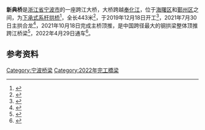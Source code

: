 {{Infobox bridge
|coordinates={{Coord|29|51|5.25|N|121|31|50.44|E|region:CN_type:landmark|display=inline,title}}
|name=新典桥
|image=Xindian Bridge.jpg
|caption=新典桥主跨，摄于2022年
|material=[[钢|钢]]、[[混凝土|混凝土]]
|length={{Convert|443|m}}
|crosses=[[奉化江|奉化江]]
|locale={{CHN}}[[浙江省|浙江省]][[宁波市|宁波市]][[海曙区|海曙区]]和[[鄞州区|鄞州区]]
|design=[[拱桥|下承式系杆拱桥]]
|carries=新典路
|begin=2019年12月18日
|open=2022年4月29日
}}
'''新典桥'''是[[浙江省|浙江省]][[宁波市|宁波市]]的一座跨江大桥，大桥跨越[[奉化江|奉化江]]，位于[[海曙区|海曙区]]和[[鄞州区|鄞州区]]之间，为[[拱桥|下承式系杆拱桥]]<ref>{{Cite web|title=联动鄞奉和长丰片区 新典桥及接线的过江通道要来啦-新闻中心-中国宁波网|url=http://www.cnnb.com.cn/xinwen/system/2019/04/10/030042542.shtml|accessdate=2020-08-30|work=www.cnnb.com.cn|archive-date=2020-08-30|archive-url=https://web.archive.org/web/20200830022553/http://www.cnnb.com.cn/xinwen/system/2019/04/10/030042542.shtml|dead-url=no}}</ref>，全长443米<ref>{{Cite web|title=通车在即！新典桥施工进入最后冲刺阶段-新闻中心-中国宁波网|url=http://www.cnnb.com.cn/xinwen/system/2022/03/25/030340341.shtml|access-date=2022-03-27|work=www.cnnb.com.cn|archive-date=2022-03-27|archive-url=https://web.archive.org/web/20220327103215/http://www.cnnb.com.cn/xinwen/system/2022/03/25/030340341.shtml|dead-url=no}}</ref>，于2019年12月18日开工<ref>{{Cite web|title=连接海曙与鄞州的新典桥有新进展!计划2022年6月底通车-新闻中心-中国宁波网|url=http://news.cnnb.com.cn/system/2020/04/22/030146538.shtml|accessdate=2020-08-30|work=news.cnnb.com.cn|archive-date=2020-11-30|archive-url=https://web.archive.org/web/20201130163051/http://news.cnnb.com.cn/system/2020/04/22/030146538.shtml|dead-url=no}}</ref>，2021年7月30日主拱合龙<ref>{{Cite web|title=刚刚，新典桥主拱合龙！|url=https://www.thepaper.cn/newsDetail_forward_13813459|accessdate=2022-04-07|dead-url=no|archive-date=2022-04-07|archive-url=https://web.archive.org/web/20220407023051/https://www.thepaper.cn/newsDetail_forward_13813459}}</ref>，2021年10月18日完成主桥顶推，是中国跨径最大的钢拱梁整体顶推跨江桥梁<ref>{{Cite web|title=新典桥主桥完成顶推！400多米的路 “走”了68天-新闻中心-中国宁波网|url=http://news.cnnb.com.cn/system/2021/10/19/030297680.shtml|access-date=2022-04-07|work=news.cnnb.com.cn|archive-date=2022-04-07|archive-url=https://web.archive.org/web/20220407024959/http://news.cnnb.com.cn/system/2021/10/19/030297680.shtml|dead-url=no}}</ref>，2022年4月29日通车<ref>{{Cite web|title=今晚8时 新典桥将正式通车-新闻中心-中国宁波网|url=http://news.cnnb.com.cn/system/2022/04/29/030350124.shtml|access-date=2022-04-29|work=news.cnnb.com.cn|archive-date=2022-04-29|archive-url=https://web.archive.org/web/20220429063026/http://news.cnnb.com.cn/system/2022/04/29/030350124.shtml|dead-url=no}}</ref>。

==参考资料==
{{Reflist}}
{{宁波桥梁}}
{{Crossings navbox
|structure=跨河设施
|place=[[奉化江|奉化江]]
|bridge=新典桥
|bridge signs=新典路
|upstream=[[芝兰桥|芝兰桥]]
|upstream signs=[[环城南路_(宁波)|环城南路]]
|downstream=[[长丰桥_(宁波)|长丰桥]]
|downstream signs=鄞奉路}}

[[Category:宁波桥梁|Category:宁波桥梁]]
[[Category:2022年完工橋梁|Category:2022年完工橋梁]]